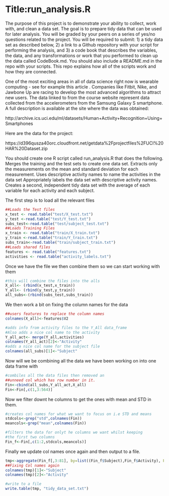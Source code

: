 Title:run_analysis.R
========================================================
The purpose of this project is to demonstrate your ability to collect, work with, and clean a data set. The goal is to prepare tidy data that can be used for later analysis. You will be graded by your peers on a series of yes/no questions related to the project. You will be required to submit: 1) a tidy data set as described below, 2) a link to a Github repository with your script for performing the analysis, and 3) a code book that describes the variables, the data, and any transformations or work that you performed to clean up the data called CodeBook.md. You should also include a README.md in the repo with your scripts. This repo explains how all of the scripts work and how they are connected.  

One of the most exciting areas in all of data science right now is wearable computing - see for example this article . Companies like Fitbit, Nike, and Jawbone Up are racing to develop the most advanced algorithms to attract new users. The data linked to from the course website represent data collected from the accelerometers from the Samsung Galaxy S smartphone. A full description is available at the site where the data was obtained: 

http://archive.ics.uci.edu/ml/datasets/Human+Activity+Recognition+Using+Smartphones 

Here are the data for the project: 

https://d396qusza40orc.cloudfront.net/getdata%2Fprojectfiles%2FUCI%20HAR%20Dataset.zip 

 You should create one R script called run_analysis.R that does the following. 
Merges the training and the test sets to create one data set.
Extracts only the measurements on the mean and standard deviation for each measurement. 
Uses descriptive activity names to name the activities in the data set
Appropriately labels the data set with descriptive activity names. 
Creates a second, independent tidy data set with the average of each variable for each activity and each subject. 

The first step is to load all the relevant files 
```r
##Loads the Test files
x_test <- read.table("test/X_test.txt")
y_test <-read.table("test/Y_test.txt")
subs_test<-read.table("test/subject_test.txt")
##Loads Training Files
x_train <- read.table("train/X_train.txt")
y_train <-read.table("train/Y_train.txt")
subs_train<-read.table("train/subject_train.txt")
##Loads shared files 
features <- read.table("features.txt")
activities <- read.table("activity_labels.txt")
```

Once we have the file we then combine them so we can start working with them
```r
#this will combine the files into the alls
X_all<- (rbind(x_test,x_train))
Y_all<- (rbind(y_test,y_train))
all_subs<-(rbind(subs_test,subs_train))
```

We then work a bit on fixing the column names for the data
```r
##users features to replace the column names
colnames(X_all)<-features$V2

#adds info from activity files to the Y_All data_frame
#Also adds a nice col name to the activity
Y_all_act<- merge(Y_all,activities)
colnames(Y_all_act)[2]<-"Activity"
#adds a nice col name for the subject file
colnames(all_subs)[1]<-"Subject"
```
Now will we be combining all the data we have been working on into one data frame with 

```r
#combiles all the data files then removed an 
##unneed col which has row number in it.
Fin<-cbind(all_subs,Y_all_act,X_all)
Fin<-Fin[,c(1,3:564)]
```

Now we filter downt he columns to get the ones with mean and STD in them.

```r
#creates col names for what we want to focus on i.e STD and means
stdcols<-grep("std",colnames(Fin))
meancols<-grep("mean",colnames(Fin))

#filters the data for onlyt he columns we want whilst keeping
#the first two columns
Fin_f<-Fin[,c(1:2,stdcols,meancols)]
```

Finally we update col names once again and then output to a file.

```r
tmp<-aggregate(Fin_f[,3:81], by=list((Fin_f$Subject),Fin_f$Activity), FUN=mean)
##Fixing Col names again
colnames(tmp)[1]<-"Subject"
colnames(tmp)[2]<-"Activity"

#write to a file
write.table(tmp, "tidy_data_set.txt")
```

